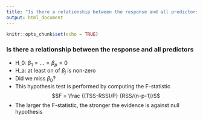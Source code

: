 ```yaml
---
title: "Is there a relationship between the response and all predictors"
output: html_document
---
```


```r
knitr::opts_chunk$set(echo = TRUE)
```

### Is there a relationship between the response and all predictors
* H_0: $\beta_1  = ... =\beta_p = 0$
* H_a: at least on of $\beta_j$ is non-zero
* Did we miss $\beta_0$?
* This hypothesis test is performed by computing the F-statistic $$F = \frac {(TSS-RSS)/P} {RSS/(n-p-1)}$$
* The larger the F-statistic, the stronger the evidence is against null hypothesis
